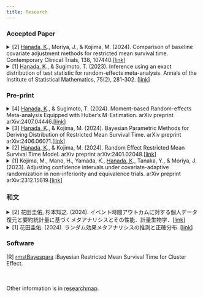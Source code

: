 ```yaml
---
title: Research
---
```


### Accepted Paper
<details>
<summary>
[2] <u>Hanada, K</u>., Moriya, J., & Kojima, M. (2024). Comparison of baseline covariate adjustment methods for restricted mean survival time. Contemporary Clinical Trials, 138, 107440.[[link](https://www.sciencedirect.com/science/article/abs/pii/S1551714424000144)]
</summary>

* RMSTに対するモデル解析法をシミュレーションベースで比較し，各手法の適切な状況を示しました．打ち切り確率が均一かどうかで選択する方法を変える必要がある事がわかりました．
</details>

<details>
<summary>
[1] <u>Hanada, K</u>., & Sugimoto, T. (2023). Inference using an exact distribution of test statistic for random-effects meta-analysis. Annals of the Institute of Statistical Mathematics, 75(2), 281-302. [[link](https://link.springer.com/article/10.1007/s10463-022-00844-4)]
</summary>

* 治療効果の検定統計量に対して，正確分布を求めました．未知パラメータが残ってしまい，検定での正確性は担保できたものの，区間推定での正確性には課題が残りました．初めてアクセプトされた論文です．
</details>

### Pre-print
<details>
<summary>
[4] <u>Hanada, K</u>., & Sugimoto, T. (2024). Moment-based Random-effects Meta-analysis Equipped with Huber's M-Estimation. arXiv preprint arXiv:2407.04446.[[link](https://arxiv.org/abs/2407.04446)]
</summary>

* 試験数が少ないもとで試験間分散が過小推定されることに注目し，試験間分散の推定量をM推定量と考えることで，一般的な推定よりも正確な推定を提案しました．治療効果と試験間分散の同時分布により試験間分散が治療効果にどのように影響を及ぼすか可視化できるようにしました．

</details>

<details>
<summary>
[3] <u>Hanada, K</u>., & Kojima, M. (2024). Bayesian Parametric Methods for Deriving Distribution of Restricted Mean Survival Time.  arXiv preprint arXiv:2406.06071.[[link](https://arxiv.org/abs/2406.06071)]
</summary>

* RMSTを期待値と生存関数で定式化し，パラメトリックモデル下での真のRMSTを示しました．さらにrandom-effectとfrailty-effectを導入し，ベイズ流での推測を提案しました．ベイズ推定に基づくRMSTが一致性をもつことを示し，推測の妥当性を与えました．
</details>

<details>
<summary>
[2] <u>Hanada, K</u>., & Kojima, M. (2024). Random Effect Restricted Mean Survival Time Model. arXiv preprint arXiv:2401.02048.[[link](https://arxiv.org/abs/2401.02048)]
</summary>

* RMSTのモデル解析にランダム効果を入れる方法を提案しました．これにより，全体効果に基づくクラスター毎の縮小統計量を導入できます．
</details>

<details>
<summary>
[1] Kojima, M., Mano, H., Yamada, K., <u>Hanada, K</u>., Tanaka, Y., & Moriya, J. (2023). Adjusting confidence intervals under covariate-adaptive randomization in non-inferiority and equivalence trials. arXiv preprint arXiv:2312.15619.[[link](https://arxiv.org/abs/2312.15619)]
</summary>

* 並べ替え法や共変量適応無作為化法で得られる帰無分布が非劣性及び同等性の比較では適切ではないのではないかと考え，調整信頼区間を用いた検定を提案し，シミュレーションベースで性能を評価しました．説明変数が連続変数のとき，type-I errorが名目水準通りの結果が得られました．
</details>


### 和文
<details>
<summary>
[2] 花田圭佑, 杉本知之. (2024). イベント時間アウトカムに対する個人データ復元と要約統計量に基づくメタアナリシスとその性能．計量生物学．[[link](https://www.jstage.jst.go.jp/article/jjb/45/1/45_115/_article/-char/ja)]
</summary>

* 生存時間データにおいて個別被験者データを復元するメタアナリシスが要約統計量を用いるメタアナリシスと比べてどの程度の性能になるかシミュレーションを中心にまとめました．
</details>

<details>
<summary>
[1] 花田圭佑. (2024). ランダム効果メタアナリシスの推測と正確分布. [[link](https://shiga-u.repo.nii.ac.jp/records/2000320)]
</summary>

* 博士論文です．少数の試験に対するメタアナリシスの方法と特に生存時間データにおいて個別被験者データを復元するメタアナリシスについてまとめました．
</details>


### Software
[R] [rmstBayespara](https://cran.rstudio.com/web/packages/rmstBayespara/) :Bayesian Restricted Mean Survival Time for Cluster Effect.


<br><br>
Other information is in [researchmap](https://researchmap.jp/k_hanada).


